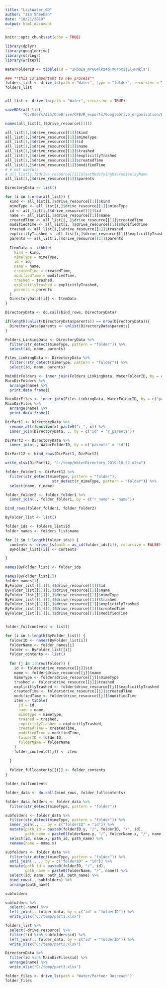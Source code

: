 ```yaml
---
title: "ListWater_GD"
author: "Jim Sheehan"
date: "10/21/2019"
output: html_document
---
```


```r
knitr::opts_chunk$set(echo = TRUE)
```


```r

library(dplyr)
library(googledrive)
library(stringr)
library(writexl)


```


```r

WaterFolderID <- tibble(id = "1FbQE9_NP664lkz4d-Xu4omijLl-HNklz")

### **this is important to new process**
folders_list <- drive_ls(path = "Water", type = "folder", recursive = TRUE)
folders_list


all_list <- drive_ls(path = "Water", recursive = TRUE)

saveRDS(all_list, 
        "C:/Users/Jim/OneDrive/CFB/R_exports/GoogleDrive_organization/WaterDirectory_2019-10-22.rds")

```


```r

names(all_list[1,]$drive_resource[[1]])

```





```r

all_list[1,]$drive_resource[[1]]$kind
all_list[1,]$drive_resource[[1]]$mimeType
all_list[1,]$drive_resource[[1]]$id
all_list[1,]$drive_resource[[1]]$name
all_list[1,]$drive_resource[[1]]$trashed
all_list[1,]$drive_resource[[1]]$explicitlyTrashed
all_list[1,]$drive_resource[[1]]$createdTime
all_list[1,]$drive_resource[[1]]$modifiedTime
# # not useful:
# all_list[1,]$drive_resource[[1]]$lastModifyingUser$displayName
all_list[1,]$drive_resource[[1]]$parents


```



```r

DirectoryData <- list()

for (i in 1:nrow(all_list)) {
  kind <- all_list[i,]$drive_resource[[1]]$kind
  mimeType <- all_list[i,]$drive_resource[[1]]$mimeType
  id <- all_list[i,]$drive_resource[[1]]$id
  name <- all_list[i,]$drive_resource[[1]]$name
  createdTime <- all_list[i, ]$drive_resource[[1]]$createdTime
  modifiedTime <- all_list[i, ]$drive_resource[[1]]$modifiedTime
  trashed <- all_list[i,]$drive_resource[[1]]$trashed
  explicitlyTrashed <- all_list[i,]$drive_resource[[1]]$explicitlyTrashed
  parents <- all_list[i,]$drive_resource[[1]]$parents
  
  ItemData <- tibble(
    kind = kind,
    mimeType = mimeType,
    id = id,
    name = name,
    createdTime = createdTime,
    modifiedTime = modifiedTime,
    trashed = trashed,
    explicitlyTrashed = explicitlyTrashed,
    parents = parents
  )
  DirectoryData[[i]] <- ItemData
}

DirectoryData <- do.call(bind_rows, DirectoryData)

if(length(unlist(DirectoryData$parents)) == nrow(DirectoryData)){
  DirectoryData$parents <- unlist(DirectoryData$parents)
}


```




```r

Folders_LinkingData <- DirectoryData %>% 
  filter(str_detect(mimeType, pattern = "folder")) %>% 
  select(id, name, parents)

Files_LinkingData <- DirectoryData %>% 
  filter(!str_detect(mimeType, pattern = "folder")) %>% 
  select(id, name, parents)

```


```r

MainDirFolders <- inner_join(Folders_LinkingData, WaterFolderID, by = c("parents" = "id"))
MainDirFolders %>% 
  arrange(name) %>% 
  print.data.frame()

MainDirFiles <- inner_join(Files_LinkingData, WaterFolderID, by = c("parents" = "id"))
MainDirFiles %>% 
  arrange(name) %>% 
  print.data.frame()

```


```r

DirPart1 <- DirectoryData %>% 
  rename_all(function(x) paste0("r_", x)) %>% 
  inner_join(DirectoryData, ., by = c("id" = "r_parents"))

```



```r

DirPart2 <- DirectoryData %>% 
  inner_join(., WaterFolderID, by = c("parents" = "id"))

```


```r

DirPart12 <- bind_rows(DirPart1, DirPart2)

write_xlsx(DirPart12, "C:/temp/WaterDirectory_2019-10-22.xlsx")


```



```r

folder_folder1 <- DirPart12 %>% 
  filter(str_detect(mimeType, pattern = "folder"), 
                     str_detect(r_mimeType, pattern = "folder")) %>% 
  select(name, r_name)

folder_folder2 <- folder_folder1 %>% 
  inner_join(., folder_folder1, by = c("r_name" = "name"))

bind_rows(folder_folder1, folder_folder2)


```




```r

ByFolder_list <- list()

folder_ids <- folders_list$id
folder_names <- folders_list$name

for (i in 1:length(folder_ids)) {
  contents <- drive_ls(path = as_id(folder_ids[i]), recursive = FALSE)
  ByFolder_list[[i]] <- contents

}

names(ByFolder_list) <- folder_ids

```





```r

names(ByFolder_list[1])
folder_names[1]
ByFolder_list[[1]][1,]$drive_resource[[1]]$id
ByFolder_list[[1]][1,]$drive_resource[[1]]$name
ByFolder_list[[1]][1,]$drive_resource[[1]]$mimeType
ByFolder_list[[1]][1,]$drive_resource[[1]]$trashed
ByFolder_list[[1]][1,]$drive_resource[[1]]$explicitlyTrashed
ByFolder_list[[1]][1,]$drive_resource[[1]]$createdTime
ByFolder_list[[1]][1,]$drive_resource[[1]]$modifiedTime



```


```r

folder_fullcontents <- list()

for (i in 1:length(ByFolder_list)) {
  folderID <- names(ByFolder_list[i])
  folderName <- folder_names[i]
  folder <- ByFolder_list[[i]]
  folder_contents <- list()
  
  for (j in 1:nrow(folder)) {
    id <- folder$drive_resource[[j]]$id
    name <- folder$drive_resource[[j]]$name
    mimeType <- folder$drive_resource[[j]]$mimeType
    trashed <- folder$drive_resource[[j]]$trashed
    explicitlyTrashed <- folder$drive_resource[[j]]$explicitlyTrashed
    createdTime <- folder$drive_resource[[j]]$createdTime
    modifiedTime <- folder$drive_resource[[j]]$modifiedTime
    item <- tibble(
      id = id,
      name = name,
      mimeType = mimeType,
      trashed = trashed,
      explicitlyTrashed = explicitlyTrashed,
      createdTime = createdTime,
      modifiedTime = modifiedTime,
      folderID = folderID,
      folderName = folderName
    )
    folder_contents[[j]] <- item
    
  }
  
  folder_fullcontents[[i]] <- folder_contents
}

folder_fullcontents

folder_data <- do.call(bind_rows, folder_fullcontents)

```




```r

folder_data_folders <- folder_data %>% 
  filter(str_detect(mimeType, pattern = "folder"))

subfolders <- folder_data %>% 
  filter(str_detect(mimeType, pattern = "folder")) %>% 
  inner_join(., ., by = c("folderID" = "id")) %>% 
  mutate(path_id = paste0(folderID.y, "/", folderID, "/", id),
         path_name = paste0(folderName.y, "/", folderName.x, "/", name.x)) %>% 
  select(id, name.x, path_id, path_name) %>% 
  rename(name = name.x)

subfolders <- folder_data %>% 
  filter(str_detect(mimeType, pattern = "folder")) %>% 
  anti_join(., ., by = c("folderID" = "id")) %>% 
  mutate(path_id = paste0(folderID, "/", id),
         path_name = paste0(folderName, "/", name)) %>% 
  select(id, name, path_id, path_name) %>% 
  bind_rows(., subfolders) %>% 
  arrange(path_name)

subfolders

```


```r

subfolders %>%
  select(-name) %>% 
  left_join(., folder_data, by = c("id" = "folderID")) %>% 
  write_xlsx("C:/temp/part1.xlsx")

```


```r

folders_list %>% 
  select(-drive_resource) %>% 
  filter(!id %in% subfolders$id) %>% 
  left_join(., folder_data, by = c("id" = "folderID")) %>% 
  write_xlsx("C:/temp/part2.xlsx")


```


```r

DirectoryData %>% 
  filter(id %in% MainDirFiles$id) %>% 
  arrange(name) %>% 
  write_xlsx("C:/temp/part3.xlsx")


```









```r

folder_files <- drive_ls(path = "Water/Partner Outreach")
folder_files


```





